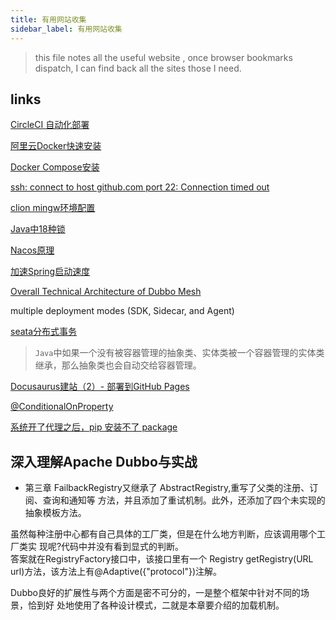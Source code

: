 ```yaml
---
title: 有用网站收集
sidebar_label: 有用网站收集
---
```



> this file notes all the useful website , once browser bookmarks dispatch, I can find back all the sites those I need.

## links

[CircleCI 自动化部署](https://zhuanlan.zhihu.com/p/370550987)

[阿里云Docker快速安装](https://www.cnblogs.com/hongmaju/p/15598990.html)

[Docker Compose安装](https://www.cnblogs.com/lihw-study/p/16022277.html)

[ssh: connect to host github.com port 22: Connection timed out](https://blog.csdn.net/hdm314/article/details/119947761)

[clion mingw环境配置](https://zhuanlan.zhihu.com/p/43680621)

[Java中18种锁](https://mp.weixin.qq.com/s/QYJLQN2XsI88Gh0xOxS4MA)

[Nacos原理](https://mp.weixin.qq.com/s/4QgQ1h9VSJZ4c2tFDm6log)

[加速Spring启动速度](https://mp.weixin.qq.com/s/ZMIUXDc7yY64GDE70g3-kA)

[Overall Technical Architecture of Dubbo Mesh](https://www.alibabacloud.com/blog/overall-technical-architecture-of-dubbo-mesh_600029)

multiple deployment modes (SDK, Sidecar, and Agent)

[seata分布式事务](https://mp.weixin.qq.com/s/cM8XUouYGnUVYwm1qgUqVQ)

> `Java`中如果一个没有被容器管理的抽象类、实体类被一个容器管理的实体类继承，那么抽象类也会自动交给容器管理。

[Docusaurus建站（2）- 部署到GitHub Pages](https://juejin.cn/post/7115631818736402440)

[@ConditionalOnProperty](https://blog.csdn.net/winterking3/article/details/114822929)

[系统开了代理之后，pip 安装不了 package](https://blog.csdn.net/2301_78292787/article/details/147771426)

## 深入理解Apache Dubbo与实战

- 第三章
FailbackRegistry又继承了 AbstractRegistry,重写了父类的注册、订阅、查询和通知等 方法，并且添加了重试机制。此外，还添加了四个未实现的抽象模板方法。

虽然每种注册中心都有自己具体的工厂类，但是在什么地方判断，应该调用哪个工厂类实 现呢?代码中并没有看到显式的判断。<br/>
答案就在RegistryFactory接口中，该接口里有一个 Registry getRegistry(URL url)方法，该方法上有@Adaptive({"protocol"})注解。

Dubbo良好的扩展性与两个方面是密不可分的，一是整个框架中针对不同的场景，恰到好 处地使用了各种设计模式，二就是本章要介绍的加载机制。





<TailProtocal />
